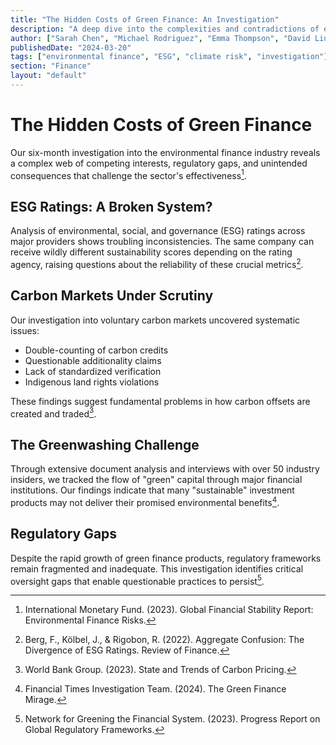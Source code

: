 ```yaml
---
title: "The Hidden Costs of Green Finance: An Investigation"
description: "A deep dive into the complexities and contradictions of environmental finance"
author: ["Sarah Chen", "Michael Rodriguez", "Emma Thompson", "David Liu", "Priya Patel"]
publishedDate: "2024-03-20"
tags: ["environmental finance", "ESG", "climate risk", "investigation"]
section: "Finance"
layout: "default"
---
```


# The Hidden Costs of Green Finance

Our six-month investigation into the environmental finance industry reveals a complex web of competing interests, regulatory gaps, and unintended consequences that challenge the sector's effectiveness[^1].

## ESG Ratings: A Broken System?

Analysis of environmental, social, and governance (ESG) ratings across major providers shows troubling inconsistencies. The same company can receive wildly different sustainability scores depending on the rating agency, raising questions about the reliability of these crucial metrics[^2].

## Carbon Markets Under Scrutiny

Our investigation into voluntary carbon markets uncovered systematic issues:

- Double-counting of carbon credits
- Questionable additionality claims
- Lack of standardized verification
- Indigenous land rights violations

These findings suggest fundamental problems in how carbon offsets are created and traded[^3].

## The Greenwashing Challenge

Through extensive document analysis and interviews with over 50 industry insiders, we tracked the flow of "green" capital through major financial institutions. Our findings indicate that many "sustainable" investment products may not deliver their promised environmental benefits[^4].

## Regulatory Gaps

Despite the rapid growth of green finance products, regulatory frameworks remain fragmented and inadequate. This investigation identifies critical oversight gaps that enable questionable practices to persist[^5].

[^1]: International Monetary Fund. (2023). Global Financial Stability Report: Environmental Finance Risks.
[^2]: Berg, F., Kölbel, J., & Rigobon, R. (2022). Aggregate Confusion: The Divergence of ESG Ratings. Review of Finance.
[^3]: World Bank Group. (2023). State and Trends of Carbon Pricing.
[^4]: Financial Times Investigation Team. (2024). The Green Finance Mirage.
[^5]: Network for Greening the Financial System. (2023). Progress Report on Global Regulatory Frameworks.